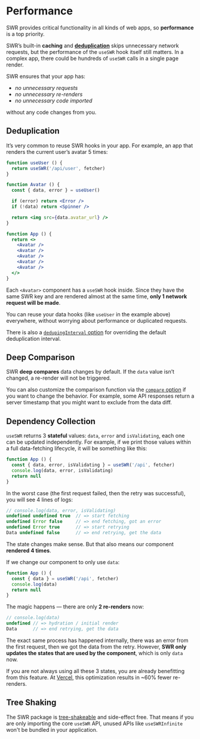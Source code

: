 # Performance

SWR provides critical functionality in all kinds of web apps, so **performance** is a top priority.

SWR’s built-in **caching** and **[deduplication](#deduplication)** skips unnecessary network requests, but
the performance of the `useSWR` hook itself still matters. In a complex app, there could be hundreds of `useSWR` calls in a single page render.

SWR ensures that your app has:

- _no unnecessary requests_
- _no unnecessary re-renders_
- _no unnecessary code imported_

without any code changes from you.

## Deduplication

It’s very common to reuse SWR hooks in your app. For example, an app that renders the current user’s avatar 5 times:

```jsx
function useUser () {
  return useSWR('/api/user', fetcher)
}

function Avatar () {
  const { data, error } = useUser()

  if (error) return <Error />
  if (!data) return <Spinner />

  return <img src={data.avatar_url} />
}

function App () {
  return <>
    <Avatar />
    <Avatar />
    <Avatar />
    <Avatar />
    <Avatar />
  </>
}
```

Each `<Avatar>` component has a `useSWR` hook inside. Since they have the same SWR key and are rendered almost at the same time, **only 1 network request will be made**.

You can reuse your data hooks (like `useUser` in the example above) everywhere, without worrying about performance or duplicated requests.

There is also a [`dedupingInterval` option](/docs/options) for overriding the default deduplication interval.

## Deep Comparison

SWR **deep compares** data changes by default. If the `data` value isn’t changed, a re-render will not be triggered.

You can also customize the comparison function via the [`compare` option](/docs/options) if you want to change the behavior.
For example, some API responses return a server timestamp that you might want to exclude from the data diff.

## Dependency Collection

`useSWR` returns 3 **stateful** values: `data`, `error` and `isValidating`, each one can be updated independently.
For example, if we print those values within a full data-fetching lifecycle, it will be something like this:

```jsx
function App () {
  const { data, error, isValidating } = useSWR('/api', fetcher)
  console.log(data, error, isValidating)
  return null
}
```

In the worst case (the first request failed, then the retry was successful), you will see 4 lines of logs:

```js
// console.log(data, error, isValidating)
undefined undefined true  // => start fetching
undefined Error false     // => end fetching, got an error
undefined Error true      // => start retrying
Data undefined false      // => end retrying, get the data
```

The state changes make sense. But that also means our component **rendered 4 times**.

If we change our component to only use `data`:

```jsx
function App () {
  const { data } = useSWR('/api', fetcher)
  console.log(data)
  return null
}
```

The magic happens — there are only **2 re-renders** now:

```js
// console.log(data)
undefined // => hydration / initial render
Data      // => end retrying, get the data
```

The exact same process has happened internally, there was an error from the first request, then we got the data from the retry.
However, **SWR only updates the states that are used by the component**, which is only `data` now.

If you are not always using all these 3 states, you are already benefitting from this feature.
At [Vercel](https://vercel.com), this optimization results in ~60% fewer re-renders.

## Tree Shaking

The SWR package is [tree-shakeable](https://webpack.js.org/guides/tree-shaking) and side-effect free.
That means if you are only importing the core `useSWR` API, unused APIs like `useSWRInfinite` won't be bundled in your application.
